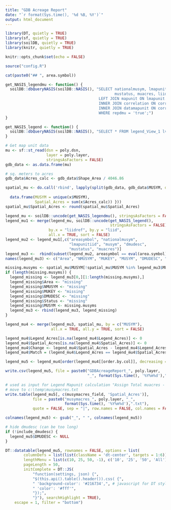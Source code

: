 ```yaml
---
title: "GDB Acreage Report"
date: "`r format(Sys.time(), '%d %B, %Y')`"
output: html_document
---
```


```r
library(DT, quietly = TRUE)
library(sf, quietly = TRUE)
library(soilDB, quietly = TRUE)
library(knitr, quietly = TRUE)

knitr::opts_chunk$set(echo = FALSE)

source("config.R")
```

```r
cat(paste0("## ", area.symbol))
```

```r
get_NASIS_legendmu <- function() {
  soilDB::dbQueryNASIS(soilDB::NASIS(), "SELECT nationalmusym, lmapunitiid, musym, dmudesc,
                                                mustatus, muacres, liidref FROM lmapunit
                                         LEFT JOIN mapunit ON lmapunit.muiidref = mapunit.muiid
                                         INNER JOIN correlation ON correlation.muiidref = mapunit.muiid
                                         INNER JOIN datamapunit ON correlation.dmuiidref = datamapunit.dmuiid 
                                         WHERE repdmu = 'true';")
}

get_NASIS_legend <- function() {
  soilDB::dbQueryNASIS(soilDB::NASIS(), "SELECT * FROM legend_View_1 lv INNER JOIN area_View_1 ar ON lv.areaiidref = ar.areaiid;")
}

# Get map unit data
mu <- sf::st_read(dsn = poly.dsn,
                  layer = poly.layer,
                  stringsAsFactors = FALSE)
gdb_data <- as.data.frame(mu)

# sq. meters to acres
gdb_data$Acres_calc <- gdb_data$Shape_Area / 4046.86

spatial_mu <- do.call('rbind', lapply(split(gdb_data, gdb_data$MUSYM, drop = TRUE), function(x) {
  
  data.frame(MUSYM = unique(x$MUSYM),
             Spatial_Acres = sum(x$Acres_calc)) }))
spatial_mu$Spatial_Acres <- round(spatial_mu$Spatial_Acres)

legend_mu <- soilDB::uncode(get_NASIS_legendmu(), stringsAsFactors = FALSE)
legend_mu1 <- merge(legend_mu, soilDB::uncode(get_NASIS_legend(),
                                              stringsAsFactors = FALSE), 
                   by.x = "liidref", by.y = "liid", 
                   all.x = TRUE, sort = FALSE)
legend_mu2 <- legend_mu1[,c("areasymbol", "nationalmusym",
                            "lmapunitiid", "musym", "dmudesc",
                            "mustatus", "muacres")]
legend_mu3 <-  rbind(subset(legend_mu2, areasymbol == eval(area.symbol)))
names(legend_mu3) <- c("Area", "NMUSYM", "MUKEY", "MUSYM", "DMUDESC", "Status", "Legend_Acres")

missing.musyms <- spatial_mu$MUSYM[!spatial_mu$MUSYM %in% legend_mu3$MUSYM]
if (length(missing.musyms)) {
  legend_missing <- legend_mu3[0,][1:length(missing.musyms),]
  legend_missing$Area <- "missing"
  legend_missing$NMUSYM <- "missing"
  legend_missing$MUKEY <- "missing"
  legend_missing$DMUDESC <- "missing"
  legend_missing$Status <- "missing"
  legend_missing$MUSYM <- missing.musyms
  legend_mu3 <- rbind(legend_mu3, legend_missing)
}

legend_mu4 <- merge(legend_mu3, spatial_mu, by = c("MUSYM"),
                    all.x = TRUE, all.y = TRUE, sort = FALSE)

legend_mu4$Legend_Acres[is.na(legend_mu4$Legend_Acres)] <- 0
legend_mu4$Spatial_Acres[is.na(legend_mu4$Spatial_Acres)] <- 0
legend_mu4$Change <- legend_mu4$Spatial_Acres - legend_mu4$Legend_Acres
legend_mu4$Match = (legend_mu4$Legend_Acres == legend_mu4$Spatial_Acres)

legend_mu5 <- legend_mu4[order(legend_mu4[[order.by.col]], decreasing = TRUE),]

write.csv(legend_mu5, file = paste0("GDBAcreageReport_", poly.layer,
                                    "_", format(Sys.time(), '%Y%m%d'),".csv"))

# used as input for Legend Mapunit calculation "Assign Total muacres - MU Symbol"
# move to c:\temp\musymacres.txt
write.table(legend_mu5[, c(musymacres_field, 'Spatial_Acres')], 
            file = paste0("musymacres_", poly.layer, "_",
                          format(Sys.time(), '%Y%m%d'),".txt"), 
            quote = FALSE, sep = "|", row.names = FALSE, col.names = FALSE)

colnames(legend_mu5) <- gsub("_", " ", colnames(legend_mu5))

# hide dmudesc (can be too long)
if (!include_dmudesc) {
  legend_mu5$DMUDESC <- NULL
}

DT::datatable(legend_mu5, rownames = FALSE, options = list(
        columnDefs = list(list(className = 'dt-center', targets = 1:6)),
        lengthMenu = list(c(10, 25, 50, -1), c('10', '25', '50', 'All')),
        pageLength = 50,
        initComplete = DT::JS(
            "function(settings, json) {",
            "$(this.api().table().header()).css( {",
            " 'background-color': '#216734',", # javascript for DT style
            " 'color': '#fff'",
            "});",
            "}"), searchHighlight = TRUE),
    escape = 1, filter = "bottom")
```